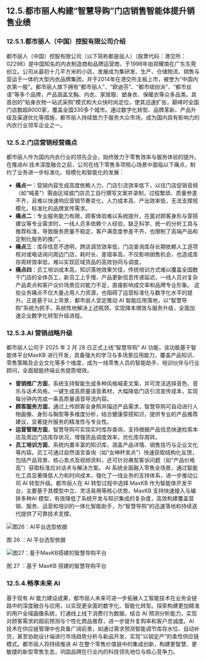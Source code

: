 ## 12.5.都市丽人构建“智慧导购”门店销售智能体提升销售业绩
### 12.5.1.都市丽人（中国）控股有限公司介绍
都市丽人（中国）控股有限公司（以下简称都是丽人）（股票代码：港交所：02298）是中国知名的内衣制造商和品牌运营商，于1998年由郑耀南在广东东莞创立。公司从最初十几平方米的小店，发展成为集研发、生产、仓储物流、销售与营运于一体的大型内衣品牌集团，并于2014年在港交所主板上市，被誉为“中国内衣第一股”。都市丽人旗下拥有“都市丽人”、“欧迪芬”、“都市缤纷派”、“都市丝语”等多个品牌，产品涵盖文胸、内衣、家居服、塑身衣、保暖衣等众多品类。其首创的“贴身衣物一站式采购”模式和大众快时尚定位，使其迅速扩张，巅峰时全国门店数超8000家，覆盖全国330多个城市。通过数字化转型、品牌革新、产品升级及渠道优化等措施，都市丽人持续致力于服务大众市场，成为国内具有影响力的内衣行业领军企业之一。

### 12.5.2.门店营销经营痛点
都市丽人作为国内内衣行业的领先企业，始终致力于零售效率与服务体验的提升。在推进AI 技术深度融合之前，公司在线下零售多项核心场景中面临以下痛点，制约了业务进一步标准化、规模化和智能化的发展：
- **痛点一**：营销内容生成高度依赖人力，门店引流效率低下，以往门店促销音频（如“喊麦”）需由区域或门店员工自行撰写文案并录制，过程繁琐、质量参差不齐，且难以快速响应营销节奏变化，人力成本高、产出效率低，无法支撑规模化、标准化的品牌宣传需求。
- **痛点二**：专业服务能力有限，顾客体验难以系统提升，在面对顾客身形与穿搭建议等专业需求时，一线人员多依赖个人经验，缺乏科学、统一的分析工具与推荐标准，导致服务质量不稳定，客户满意度参差不齐，也限制了高端产品和定制化服务的推广。
- **痛点三**：库存信息不透明，跨店调货效率低，门店查询库存长期依赖人工逐项核对或电话询问周边门店，耗时长、差错率高，不仅影响销售机会，也造成库存周转效率低，难以实现区域货品的高效协同与调度。
- **痛点四**：员工培训成本高，知识落地效果欠佳，传统培训方式难以覆盖全国数千门店的全体员工，新员工上手慢、产品更新信息传递延迟，一线人员对复杂产品卖点和客户议价场景应对能力不足，直接影响成交率和品牌专业形象。	
	这些业务痛点不仅大量占用人力资源，也阻碍了运营标准化与数字化水平的提升。正是基于以上背景，都市丽人坚定推动 AI 智能应用落地，以“智慧导购”系统为抓手，系统性地解决上述瓶颈，实现降本增效与服务升级，全面加速企业数字化转型升级进程。

### 12.5.3.AI 营销战略升级
都市丽人公司于 2025 年 2 月 28 日正式上线“智慧导购” AI 功能，该功能基于智能体平台MaxKB 进行开发，具备强大的学习与多场景应用能力，覆盖产品知识、零售策略及企业文化等多个维度，成为一线零售人员的智能助手、培训伙伴与行业顾问，全面赋能终端业务提质增效。                          
- **营销推广方面**，系统支持智能生成多种风格喊麦文案，并可灵活选择音色、音乐与话术风格，一键生成高质量语音素材，大幅降低门店引流宣传成本，实现每分钟内完成一条高质量语音导流内容。
- **顾客服务方面**，通过上传顾客全身照并描述产品需求，智慧导购可自动进行人物画像、身形与胸型等多维度分析，结合健康穿搭知识，提供专业的产品推荐建议，显著提升服务的精准性与专业性。
- **运营管理方面**，智慧导购可实现实时库存查询，支持根据产品信息快速检索本店及周边门店库存状况，增强货品调度效率，优化库存周转。
- **员工培训方面**，系统内置丰富的知识库，涵盖产品详情、销售技巧与企业文化等内容。员工可通过自然语言查询（如“女神杯卖点”）快速获取结构化反馈，包括产品背景、核心卖点及视频资料，还可针对典型客诉问题（如“产品价格高”）获取标准应对话术与解决方案。
AI 系统全面融入零售全场景，通过智能化工具显著降低人力和时间成本，强化了一线业务的支持体系，进一步推动公司 AI 转型升级。都市丽人在 AI 转型过程中选择 MaxKB 作为智能体开发平台，主要基于其模型中立、灵活易用等核心优势。MaxKB 支持快速接入与编排多种AI 模型，有效降低了系统开发与知识集成的复杂度，高效构建覆盖营销、服务、运营和培训的一体化智能助手，为“智慧导购”的迅速落地和持续迭代提供了可靠技术支撑。

![图26：AI平台选型依据](../public/whitepaper/图26：AI平台选型依据.png "图26：AI平台选型依据")

图 26 ：AI 平台选型依据

![图27：基于MaxKB搭建的智慧导购平台](../public/whitepaper/图27：基于MaxKB搭建的智慧导购平台.png "图27：基于MaxKB搭建的智慧导购平台")

图 27 ：基于 MaxKB 搭建的智慧导购平台

### 12.5.4.畅享未来 AI 
基于现有 AI 能力建设成果，都市丽人未来可进一步拓展人工智能技术在业务全链路中的深度融合与应用，以实现更全面的数字化、智能化转型。探索构建更加精准的用户全域画像系统，打通线上线下消费行为数据，结合 AI 预测分析能力，实现对顾客需求的超前预测与个性化商品推荐，进一步提升复购率和客户忠诚度。AI 技术在供应链管理中也具备广阔前景，如通过需求预测智能调节库存水位、自动补货，甚至协助设计端进行市场趋势分析与新品开发，实现“以销定产”的柔性供应链模式。都市丽人将持续推进 AI 在整个零售价值链中的集成创新，构建更智慧、更敏捷的新型零售生态，巩固品牌在行业内的科技领先地位与核心竞争力。
